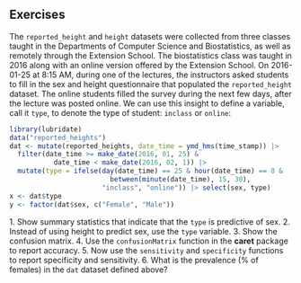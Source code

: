 ## Exercises 
The `reported_height` and `height` datasets were collected from three classes taught in the Departments of Computer Science and Biostatistics, as well as remotely through the Extension School. The biostatistics class was taught in 2016 along with an online version offered by the Extension School. On 2016-01-25 at 8:15 AM, during one of the lectures, the instructors asked students to fill in the sex and height questionnaire that populated the `reported_height` dataset. The online students filled the survey during the next few days, after the lecture was posted online. We can use this insight to define a variable, call it `type`, to denote the type of student:  `inclass` or `online`: 
```{r, eval=FALSE} 
library(lubridate) 
data("reported_heights") 
dat <- mutate(reported_heights, date_time = ymd_hms(time_stamp)) |> 
  filter(date_time >= make_date(2016, 01, 25) &  
           date_time < make_date(2016, 02, 1)) |> 
  mutate(type = ifelse(day(date_time) == 25 & hour(date_time) == 8 &  
                         between(minute(date_time), 15, 30), 
                       "inclass", "online")) |> select(sex, type) 
x <- dat$type 
y <- factor(dat$sex, c("Female", "Male")) 
``` 
1\. Show summary statistics that indicate that the `type` is predictive of sex. 
2\. Instead of using height to predict sex, use the `type` variable. 
3\. Show the confusion matrix. 
4\. Use the `confusionMatrix` function in the __caret__ package to report accuracy. 
5\. Now use the `sensitivity` and `specificity` functions to report specificity and sensitivity. 
6\. What is the prevalence (% of females) in the `dat` dataset defined above? 

 
